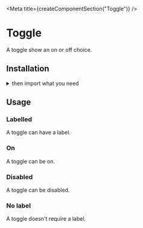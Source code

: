 
<Meta title={createComponentSection("Toggle")} />

<Anchor storyId="components-toggle--labelled" />

<SemanticLink docPath="/modules/checkbox" />

# Toggle

A toggle show an on or off choice.

## Installation

<PackageInstallation />

<details><summary >then import what you need</summary>

```javascript
    import { Checkbox } from "semantic-ui-react";
```
</details>

## Usage

### Labelled

A toggle can have a label.

<Preview>
    <Story name="labelled">
        <Checkbox toggle label="Milky Way"/>
    </Story>
</Preview>

### On

A toggle can be on.

<Preview>
    <Story name="on">
        <Checkbox toggle defaultChecked label="Milky Way"/>
    </Story>
</Preview>

### Disabled

A toggle can be disabled.

<Preview>
    <Story name="disabled">
        <Checkbox toggle disabled label="Milky Way"/>
    </Story>
</Preview>

### No label

A toggle doesn't require a label.

<Preview>
    <Story name="no label">
        <Checkbox toggle />
    </Story>
</Preview>
